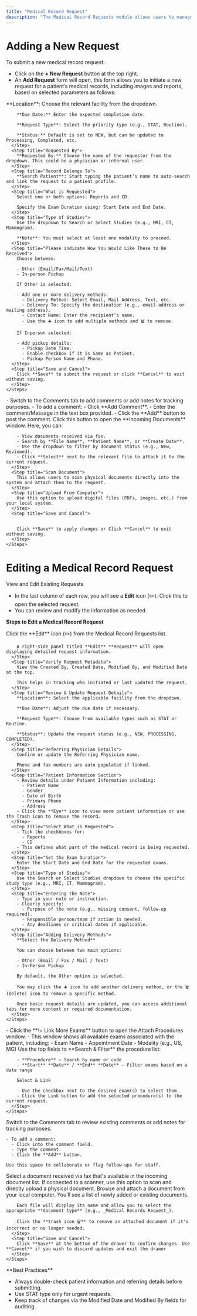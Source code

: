 ```yaml
---
title: "Medical Record Request"
description: "The Medical Record Requests module allows users to manage and track all requests for patient reports and CDs across locations. It provides a categorized, filterable worklist where requests are organized by status—New, Processing, Failed, Completed, and Cancelled. Users can create, edit, and fulfill requests, define delivery preferences (email, fax, text, or in-person), and specify delivery contacts. This module ensures secure and efficient handling of patient record retrieval and delivery while maintaining full traceability and accountability."
---
```


# **Adding a New Request**

To submit a new medical record request:

- Click on the **\+ New Request** button at the top right.
- An **Add Request** form will open, this form allows you to initiate a new request for a patient’s medical records, including images and reports, based on selected parameters as follows:

<AccordionGroup>
  <Accordion title="Request Details Tab">
    <Steps>
      <Step title="Select Request Details tab">
        **Location**: Choose the relevant facility from the dropdown.

        **Due Date:** Enter the expected completion date.

        **Request Type**: Select the priority type (e.g., STAT, Routine).

        **Status:** Default is set to NEW, but can be updated to Processing, Completed, etc.
      </Step>
      <Step title="Requested By">
        **Requested By:** Choose the name of the requestor from the dropdown. This could be a physician or internal user.
      </Step>
      <Step title="Record Belongs To">
        **Search Patient**: Start typing the patient’s name to auto-search and link the request to a patient profile.
      </Step>
      <Step title="What is Requested">
        Select one or both options: Reports and CD.

        Specify the Exam Duration using: Start Date and End Date.
      </Step>
      <Step title="Type of Studies">
        Use the dropdown to Search or Select Studies (e.g., MRI, CT, Mammogram).

        **Note**: You must select at least one modality to proceed.
      </Step>
      <Step title="Please indicate How You Would Like These to Be Received">
        Choose between:

        - Other (Email/Fax/Mail/Text)
        - In-person Pickup

        If Other is selected:

        - Add one or more delivery methods:
          - Delivery Method: Select Email, Mail Address, Text, etc.
          - Delivery To: Specify the destination (e.g., email address or mailing address).
          - Contact Name: Enter the recipient’s name.
          - Use the ➕ icon to add multiple methods and 🗑️ to remove.

        If Inperson selected:

        - Add pickup details:
          - Pickup Date Time.
          - Enable checkbox if it is Same as Patient.
          - Pickup Person Name and Phone.
      </Step>
      <Step title="Save and Cancel">
        Click **Save** to submit the request or click **Cancel** to exit without saving.
      </Step>
    </Steps>
  </Accordion>
  <Accordion title="Comments Tab">
    - Switch to the Comments tab to add comments or add notes for tracking purposes.
    - To add a comment:
      - Click **Add Comment**.
      - Enter the comment/Message in the text box provided.
      - Click the **Add** button to post the comment.
  </Accordion>
  <Accordion title="Documents Tab">
    <Steps>
      <Step title="Choose Fax Document">
        Click this button to open the **Incoming Documents** window. Here, you can:

        - View documents received via fax.
        - Search by **File Name**, **Patient Name**, or **Create Date**.
        - Use the dropdown to filter by document status (e.g., New, Reviewed).
        - Click **Select** next to the relevant file to attach it to the current request.
      </Step>
      <Step title="Scan Document">
        This allows users to scan physical documents directly into the system and attach them to the request.
      </Step>
      <Step title="Upload From Computer">
        Use this option to upload digital files (PDFs, images, etc.) from your local system.
      </Step>
      <Step title="Save and Cancel">
        

        Click **Save** to apply changes or Click **Cancel** to exit without saving.
      </Step>
    </Steps>
  </Accordion>
</AccordionGroup>

# Editing a Medical Record Request

View and Edit Existing Requests

- In the last column of each row, you will see a **Edit** icon (✏️). Click this to open the selected request.
- You can review and modify the information as needed.

**Steps to Edit a Medical Record Request**

<AccordionGroup>
  <Accordion title="Request details Tab">
    <Steps>
      <Step title="Request details">
        Click the **Edit** icon (✏️) from the Medical Record Requests list.

        A right-side panel titled **Edit** **Request** will open displaying detailed request information.
      </Step>
      <Step title="Verify Request Metadata">
        View the Created By, Created Date, Modified By, and Modified Date at the top.

        This helps in tracking who initiated or last updated the request.
      </Step>
      <Step title="Review & Update Request Details">
        **Location**: Select the applicable facility from the dropdown.

        **Due Date**: Adjust the due date if necessary.

        **Request Type**: Choose from available types such as STAT or Routine.

        **Status**: Update the request status (e.g., NEW, PROCESSING, COMPLETED).
      </Step>
      <Step title="Referring Physician Details">
        Confirm or update the Referring Physician name.

        Phone and fax numbers are auto populated if linked.
      </Step>
      <Step title="Patient Information Section">
        - Review details under Patient Information including:
          - Patient Name
          - Gender
          - Date of Birth
          - Primary Phone
          - Address
        - Click the **Eye** icon to view more patient information or use the Trash icon to remove the record.
      </Step>
      <Step title="Select What is Requested">
        - Tick the checkboxes for:
          - Reports
          - CD
        - This defines what part of the medical record is being requested.
      </Step>
      <Step title="Set the Exam Duration">
        Enter the Start Date and End Date for the requested exams.
      </Step>
      <Step title="Type of Studies">
        Use the Search or Select Studies dropdown to choose the specific study type (e.g., MRI, CT, Mammogram).
      </Step>
      <Step title="Entering the Note">
        - Type in your note or instruction.
        - Clearly specify:
          - Purpose of the note (e.g., missing consent, follow-up required).
          - Responsible person/team if action is needed.
          - Any deadlines or critical dates if applicable.
      </Step>
      <Step title="Adding Delivery Methods">
        **Select the Delivery Method**

        You can choose between two main options:

        - Other (Email / Fax / Mail / Text)
        - In-Person Pickup

        By default, the Other option is selected.

        You may click the ➕ icon to add another delivery method, or the 🗑️ (delete) icon to remove a specific method.

        Once basic request details are updated, you can access additional tabs for more context or required documentation.
      </Step>
    </Steps>
  </Accordion>
  <Accordion title="Procedures Tab">
    <Steps>
      <Step title="Link More Exams">
        - Click the **\+ Link More Exams** button to open the Attach Procedures window.
        - This window shows all available exams associated with the patient, including:
          - Exam Name
          - Appointment Date
          - Modality (e.g., US, MG)
      </Step>
      <Step title="Search & Filter ">
        Use the top fields to **Search & Filter** the procedure list:

        - **Procedure** – Search by name or code
        - **Start** **Date** / **End** **Date** – Filter exams based on a date range

        Select & Link

        - Use the checkbox next to the desired exam(s) to select them.
        - Click the Link button to add the selected procedure(s) to the current request.
      </Step>
    </Steps>
  </Accordion>
  <Accordion title="Comments Tab">
    Switch to the Comments tab to review existing comments or add notes for tracking purposes.

    - To add a comment:
      - Click into the comment field.
      - Type the comment.
      - Click the **Add** button.

    Use this space to collaborate or flag follow-ups for staff.
  </Accordion>
  <Accordion title="Documents Tab">
    <Steps>
      <Step title="Choose Fax Document:">
        Select a document received via fax that's available in the incoming document list.
      </Step>
      <Step title="Scan Document:">
        If connected to a scanner, use this option to scan and directly upload a physical document.
      </Step>
      <Step title="Upload From Computer:">
        Browse and attach a document from your local computer.
      </Step>
      <Step title=" Attached Document List">
        You’ll see a list of newly added or existing documents.

        Each file will display its name and allow you to select the appropriate **document type** (e.g., _Medical Records Request_).

        Click the **trash icon 🗑️** to remove an attached document if it's incorrect or no longer needed.
      </Step>
      <Step title="Save and Cancel">
        Click **Save** at the bottom of the drawer to confirm changes. Use **Cancel** if you wish to discard updates and exit the drawer
      </Step>
    </Steps>
  </Accordion>
</AccordionGroup>


<Note>
  **Best Practices**

  - Always double-check patient information and referring details before submitting.
  - Use STAT type only for urgent requests.
  - Keep track of changes via the Modified Date and Modified By fields for auditing.
</Note>